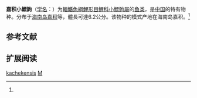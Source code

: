 {{Speciesbox
| name = 嘉积小鰾鮈
| status = NE
| status_system = IUCN3.1
| image = 
| genus = Microphysogobio
| species = kachekensis
| authority = Oshima, 1926<ref name='id6135'>{{cite web| url =http://www.bioinfo.cn/db05/BjdwSpecies.php?action=view&id=6135| title =嘉积小鰾鮈| work =中国动物物种编目数据库| publisher =中国科学院微生物研究所| author =中国科学院动物研究所| accessdate =2009-04-11| deadurl =yes| archiveurl =https://web.archive.org/web/20160305002125/http://www.bioinfo.cn/db05/BjdwSpecies.php?action=view&id=6135| archivedate =2016-03-05}}</ref>
| synonyms = *''Pseudogobio kachekensis''<br /><small>Oshima, 1926</small>
}}

'''嘉积小鰾鮈'''（[[学名|学名]]：{{lang|la|''Microphysogobio kachekensis''}}）为[[輻鰭魚綱|輻鰭魚綱]][[鯉形目|鯉形目]][[鲤科|鲤科]][[小鰾鮈屬|小鰾鮈屬]]的[[鱼类|鱼类]]，是[[中国|中国]]的特有物种。分布于[[海南岛|海南岛]][[嘉积|嘉积]]等，體長可達6.2公分。该物种的模式产地在海南岛嘉积。<ref name='id6135'/>

== 参考文献 ==
{{reflist}}

== 扩展阅读 ==
{{refbegin}}
{{wikispecies-inline|Microphysogobio kachekensis|嘉积小鰾鮈}}
{{refend}}
{{Taxonbar|from=Q1041363}}

[[Category:小鰾鮈屬|kachekensis]]
[[Category:1926年描述的魚類|M]]


{{鯉形目小作品}}